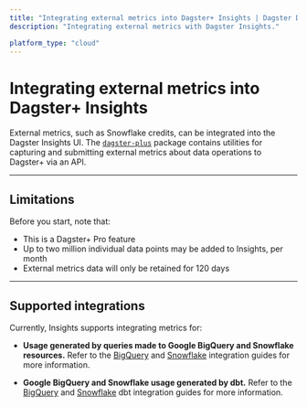 ```yaml
---
title: "Integrating external metrics into Dagster+ Insights | Dagster Docs"
description: "Integrating external metrics with Dagster Insights."

platform_type: "cloud"
---
```


# Integrating external metrics into Dagster+ Insights

External metrics, such as Snowflake credits, can be integrated into the Dagster Insights UI. The [`dagster-plus`](https://pypi.org/project/dagster-plus/) package contains utilities for capturing and submitting external metrics about data operations to Dagster+ via an API.

---

## Limitations

Before you start, note that:

- This is a Dagster+ Pro feature
- Up to two million individual data points may be added to Insights, per month
- External metrics data will only be retained for 120 days

---

## Supported integrations

Currently, Insights supports integrating metrics for:

- **Usage generated by queries made to Google BigQuery and Snowflake resources.** Refer to the [BigQuery](/dagster-plus/insights/integrating-bigquery) and [Snowflake](/dagster-plus/insights/integrating-snowflake) integration guides for more information.

- **Google BigQuery and Snowflake usage generated by dbt.** Refer to the [BigQuery](/dagster-plus/insights/integrating-bigquery-and-dbt) and [Snowflake](/dagster-plus/insights/integrating-snowflake-and-dbt) dbt integration guides for more information.
